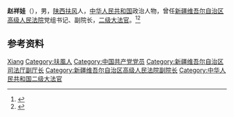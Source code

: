 '''赵祥娃'''（{{bd|1945年|2月|}}），男，[[陕西|陕西]][[扶风县|扶风]]人，[[中华人民共和国|中华人民共和国]]政治人物，曾任[[新疆维吾尔自治区高级人民法院|新疆维吾尔自治区高级人民法院]]党组书记、副院长，[[二级大法官|二级大法官]]。<ref>{{Cite web|title=赵祥娃--陕西省第二期英才人物|url=http://www.sxycwyh.com/ycrw/ztyc/zxwsxsdeqycrw.html|accessdate=2020-07-07|work=陕西省英才委员会|language=zh-CN}}</ref><ref>{{Cite web|title=中华人民共和国首批大法官|url=https://www.chinacourt.org/article/detail/2002/03/id/2480.shtml|accessdate=2020-07-07|work=中国法院网|archive-date=2020-07-07|archive-url=https://web.archive.org/web/20200707025613/https://www.chinacourt.org/article/detail/2002/03/id/2480.shtml|dead-url=no}}</ref>

== 参考资料 ==
{{reflist}}

{{中国人物小作品}}

{{Authority control}}
{{DEFAULTSORT:Zhao赵}}
[[Category:赵姓|Xiang]]
[[Category:扶風人|Category:扶風人]]
[[Category:中国共产党党员|Category:中国共产党党员]]
[[Category:新疆维吾尔自治区司法厅副厅长|Category:新疆维吾尔自治区司法厅副厅长]]
[[Category:新疆维吾尔自治区高级人民法院副院长|Category:新疆维吾尔自治区高级人民法院副院长]]
[[Category:中华人民共和国二级大法官|Category:中华人民共和国二级大法官]]